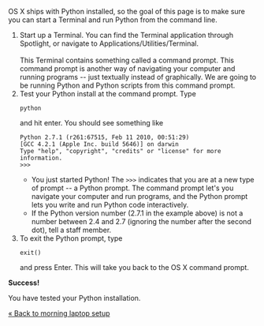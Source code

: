 OS X ships with Python installed, so the goal of this page is to make sure you can start a Terminal and run Python from the command line. 

<ol>
<li>Start up a Terminal. You can find the Terminal application through Spotlight, or navigate to Applications/Utilities/Terminal.<br />

<br />
This Terminal contains something called a command prompt. This command prompt is another way of navigating your computer and running programs -- just textually instead of graphically. We are going to be running Python and Python scripts from this command prompt.
</li>
<li>Test your Python install at the command prompt. Type

<pre>
python
</pre>

and hit enter. You should see something like
<pre>
Python 2.7.1 (r261:67515, Feb 11 2010, 00:51:29) 
[GCC 4.2.1 (Apple Inc. build 5646)] on darwin
Type "help", "copyright", "credits" or "license" for more information.
>>>
</pre>

* You just started Python! The <code>>>></code> indicates that you are at a new type of prompt -- a Python prompt. The command prompt let's you navigate your computer and run programs, and the Python prompt lets you write and run Python code interactively.<br />

* If the Python version number (2.7.1 in the example above) is not a number between 2.4 and 2.7 (ignoring the number after the second dot), tell a staff member.
</li>
<li>To exit the Python prompt, type

<pre>
exit()
</pre>

and press Enter. This will take you back to the OS X command prompt.</li>
</ol>

'''Success!''' 

You have tested your Python installation.

[[Morning laptop setup|&laquo; Back to morning laptop setup]]
